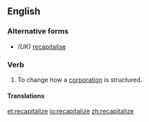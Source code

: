 ==English==

===Alternative forms===
* ''(UK)'' [[recapitalise]]

===Verb===
{{en-verb|recapitalizes|recapitalizing|recapitalized|recapitalized}}

# To change how a [[corporation]] is structured.

====Translations====
{{trans-top|to change how a corporation is structured}}
{{trans-mid}}
{{trans-bottom}}

[[et:recapitalize]]
[[io:recapitalize]]
[[zh:recapitalize]]
